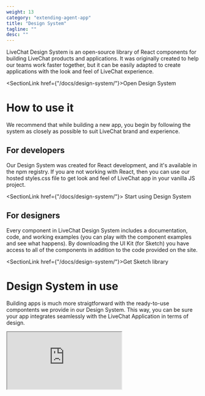 ```yaml
---
weight: 13
category: "extending-agent-app"
title: "Design System"
tagline: ""
desc: ""
---
```


LiveChat Design System is an open-source library of React components for building LiveChat products and applications. It was originally created to help our teams work faster together, but it can be easily adapted to create applications with the look and feel of LiveChat experience.

<SectionLink href={"/docs/design-system/"}>Open Design System</SectionLink>

# How to use it

We recommend that while building a new app, you begin by following the system as closely as possible to suit LiveChat brand and experience.

## For developers

Our Design System was created for React development, and it's available in the npm registry. If you are not working with React, then you can use our hosted styles.css file to get look and feel of LiveChat app in your vanilla JS project.

<SectionLink href={"/docs/design-system/"}>
  Start using Design System
</SectionLink>

## For designers

Every component in LiveChat Design System includes a documentation, code, and working examples (you can play with the component examples and see what happens). By downloading the UI Kit (for Sketch) you have access to all of the components in addition to the code provided on the site.

<SectionLink href={"/docs/design-system/"}>Get Sketch library</SectionLink>

# Design System in use

Building apps is much more straigtforward with the ready-to-use compontents we provide in our Design System. This way, you can be sure your app integrates seamlessly with the LiveChat Application in terms of design.

<iframe
     src="https://codesandbox.io/embed/form-kz2lw?fontsize=14&hidenavigation=1&theme=dark&view=preview"
     style={{width: "100%", height: "770px", borderTop: 0, borderLeft: 0, borderBottom: 0, borderRight: "1px solid rgb(4, 4, 4)", borderRadius: "4px", overflow: "hidden" }}
></iframe>
